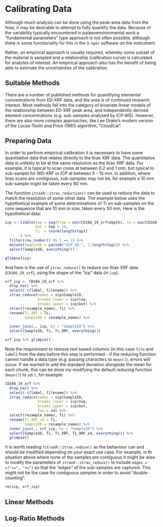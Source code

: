 # Calibrating Data

Although much analysis can be done using the peak-area data from the Itrax, it may be desirable to attempt to fully quantify the data. Because of the variability typically encountered in palaeoenvironmental work a "fundamental parameters" type approach is not often possible, although there is some functionality for this in the `Q-Spec` software on the instrument. 

Rather, an empirical approach is usually required, whereby some subset of the material is sampled and a relationship (calibration curve) is calculated for analytes of interest. An empirical approach also has the benefit of being able to estimate the uncertainties of the calibration. 

## Suitable Methods

There are a number of published methods for quantifying elemental concentrations from ED-XRF data, and the area is of continued research interest. Most methods fall into the category of bivariate linear models of the relationship between ED-XRF peak area, and independently derived element concentrations (e.g. sub-samples analysed by ICP-MS). However, there are also more complex approaches, like Lee Drake's modern version of the Lucas-Tooth and Price (1961) algorithm, "CloudCal". 

## Preparing Data

In order to perform empirical calibration it is necessary to have some quantitative data that relates directly to the Itrax XRF data. The quantitative data is unlikely to be at the same resolution as the Itrax XRF data. For example, it is typical to scan cores at between 0.2 and 1 mm, but typical to sub-sample for WD-XRF or ICP at between 5 - 10 mm. In addition, where Itrax scans are contiguous, sub-samples may not be, for example a 10 mm sub-sample might be taken every 80 mm.

The function `itraxR::itrax_reduction()` can be used to reduce the data to match the resolution of some other data. The example below uses the hypothetical example of some determinations of Ti on sub-samples on the core sequence that are 10 mm in size, taken every 50 mm. Here is the hypothetical data:

```r
icp <- tibble(top = seq(from = min(CD166_19_xrf$depth), to = max(CD166_19_xrf$depth)-10, by = 10),
              bot = top + 10,
              Ti  = rnorm(length(top))
       ) %>%
  filter(row_number() %% 5 == 1) %>%
  mutate(SampleID = paste0("ICP_ID_", 1:length(top))) %>%
  select(SampleID, everything())
```

```r
glimpse(icp)
```

And here is the use of `itrax_reduce()` to reduce our Itrax XRF data (`CD166_19_xrf`), using the shape of the "icp" data (in `icp`). 

```r
xrf_icp <- CD166_19_xrf %>%
  drop_na() %>%
  select(-c(label, filename)) %>%
  itrax_reduce(names = icp$SampleID,
               breaks_lower = icp$top,
               breaks_upper = icp$bot) %>%
  select(resample_names, Ti) %>%
  rename(Ti_XRF = Ti,
         SampleID = resample_names) %>%
  
  inner_join(., icp, by = "SampleID") %>%
  select(SampleID, Ti, Ti_XRF, everything())

xrf_icp %>% glimpse()
```

Note the requirement to remove text based columns (in this case `file` and `label`) from the data before this step is performed - if the reducing function cannot handle a data type (e.g. passing characters to `mean()`), errors will occur. If we wanted to add the standard deviation alongside the mean for each chunk, this can be done my modifying the default reducing function (`mean()`) to `sd()`, for example:

```r
CD166_19_xrf %>%
  drop_na() %>%
  select(-c(label, filename)) %>%
  itrax_reduce(names = icp$SampleID,
               breaks_lower = icp$top,
               breaks_upper = icp$bot,
               fun = sd) %>%
  select(resample_names, Ti) %>%
  rename(Ti_XRF_sd = Ti,
         SampleID = resample_names) %>%
  inner_join(., xrf_icp, by = "SampleID") %>%
  select(SampleID, Ti, Ti_XRF, Ti_XRF_sd, everything()) %>%
  glimpse()
```

It is worth reading `?itraxR::itrax_reduce()` as the behaviour can and should be modified depending on your exact use case. For example, in th situation above where none of the samples are contiguous it might be wise to modify the parameters of `itraxR::itrax_reduce()` to include `edges = c(">=", "<=")` so that the "edges" of the sub-samples are captured. This might not be the case for contiguous samples in order to avoid "double-counting". 

```r
rm(icp, xrf_icp)
```

## Linear Methods

## Log-Ratio Methods
